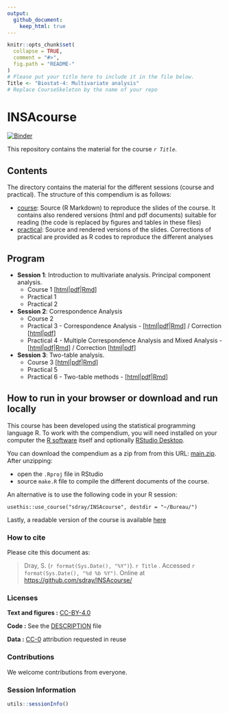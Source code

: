 ```yaml
---
output:
  github_document:
    keep_html: true
---
```


<!-- README.md is generated from README.Rmd. Please edit that file -->

```r
knitr::opts_chunk$set(
  collapse = TRUE,
  comment = "#>",
  fig.path = "README-"
)
# Please put your title here to include it in the file below.
Title <- "Biostat-4: Multivariate analysis"
# Replace CourseSkeleton by the name of your repo
```

# INSAcourse

[![Binder](https://mybinder.org/badge_logo.svg)](https://mybinder.org/v2/gh/sdray/INSAcourse/main?urlpath=rstudio)

This repository contains the material for the course *`r Title`*. 


## Contents

The directory contains the material for the different sessions (course and practical). The structure of this compendium is as follows:

  - [course](course): Source (R Markdown) to reproduce the slides of the course. It contains also rendered versions (html and pdf documents) suitable for reading (the code is replaced by figures and tables in these files)
  - [practical](practical): Source and rendered versions of the slides. Corrections of practical are provided as R codes to reproduce the different analyses

## Program
* **Session 1**: Introduction to multivariate analysis. Principal component analysis.
    - Course 1 [[html](course/session1/session1.html)|[pdf](course/session1/session1.pdf)|[Rmd](course/session1/session1.Rmd)]
    - Practical 1
    - Practical 2

* **Session 2**: Correspondence Analysis
    - Course 2
    - Practical 3 - Correspondence Analysis - [[html](practical/session3/session3.html)|[pdf](practical/session3/session3.pdf)|[Rmd](practical/session3/session3.Rmd)] / Correction [[html](practical/session3/session3-corrected.html)|[pdf](practical/session3/session3-corrected.pdf)]
    - Practical 4 - Multiple Correspondence Analysis and Mixed Analysis - [[html](practical/session4/session4.html)|[pdf](practical/session4/session4.pdf)|[Rmd](practical/session4/session4.Rmd)] / Correction [[html](practical/session4/session4-corrected.html)|[pdf](practical/session4/session4-corrected.pdf)]

* **Session 3**: Two-table analysis.
    - Course 3 [[html](course/session3/session3.html)|[pdf](course/session3/session3.pdf)|[Rmd](course/session3/session3.Rmd)]
    - Practical 5
    - Practical 6 - Two-table methods - [[html](practical/session6/session6.html)|[pdf](practical/session6/session6.pdf)|[Rmd](practical/session6/session6.Rmd)]

## How to run in your browser or download and run locally

This course has been developed using the statistical programming
language R. To work with the compendium, you will need
installed on your computer the [R software](https://cloud.r-project.org/)
itself and optionally [RStudio Desktop](https://rstudio.com/products/rstudio/download/).

You can download the compendium as a zip from from this URL:
[main.zip](https://github.com/sdray/INSAcourse/archive/refs/heads/main.zip). After unzipping:

- open the `.Rproj` file in RStudio
- source `make.R` file to compile the different documents of the course.

An alternative is to use the following code in your R session:

`usethis::use_course("sdray/INSAcourse", destdir = "~/Bureau/")`

Lastly, a readable version of the course is available [here](http://sdray.github.io/INSAcourse/)

### How to cite

Please cite this document as:

> Dray, S. (`r format(Sys.Date(), "%Y")`). `r Title` . Accessed `r format(Sys.Date(), "%d %b %Y")`. Online at <https://github.com/sdray/INSAcourse/>


### Licenses

**Text and figures :**  [CC-BY-4.0](http://creativecommons.org/licenses/by/4.0/)

**Code :** See the [DESCRIPTION](DESCRIPTION) file

**Data :** [CC-0](http://creativecommons.org/publicdomain/zero/1.0/) attribution requested in reuse

### Contributions

We welcome contributions from everyone. 

### Session Information
```r
utils::sessionInfo()
```
